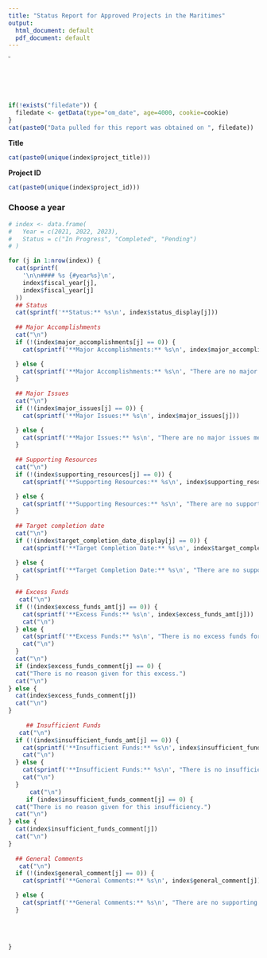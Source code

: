 ```yaml
---
title: "Status Report for Approved Projects in the Maritimes"
output:
  html_document: default
  pdf_document: default
---
```


<a href ="http://glf-proxy:8018/mar-spa/"><img src="home.png" width="2%"></a>

```r
if(!exists("filedate")) {
  filedate <- getData(type="om_date", age=4000, cookie=cookie)
}
cat(paste0("Data pulled for this report was obtained on ", filedate))
```

**Title**

```r
cat(paste0(unique(index$project_title)))
```


**Project ID**

```r
cat(paste0(unique(index$project_id)))
```

### Choose a year {.tabset .tabset-dropdown}

```r
# index <- data.frame(
#   Year = c(2021, 2022, 2023),
#   Status = c("In Progress", "Completed", "Pending")
# )

for (j in 1:nrow(index)) {
  cat(sprintf(
    '\n\n#### %s {#year%s}\n',
    index$fiscal_year[j],
    index$fiscal_year[j]
  ))
  ## Status
  cat(sprintf('**Status:** %s\n', index$status_display[j]))
  
  ## Major Accomplishments
  cat("\n")
  if (!(index$major_accomplishments[j] == 0)) {
    cat(sprintf('**Major Accomplishments:** %s\n', index$major_accomplishments[j]))

  } else {
    cat(sprintf('**Major Accomplishments:** %s\n', "There are no major accomplishments mentioned for this project."))
  }
  
  ## Major Issues
  cat("\n")
  if (!(index$major_issues[j] == 0)) {
    cat(sprintf('**Major Issues:** %s\n', index$major_issues[j]))

  } else {
    cat(sprintf('**Major Issues:** %s\n', "There are no major issues mentioned for this project."))
  }
  
  ## Supporting Resources
  cat("\n")
  if (!(index$supporting_resources[j] == 0)) {
    cat(sprintf('**Supporting Resources:** %s\n', index$supporting_resources[j]))

  } else {
    cat(sprintf('**Supporting Resources:** %s\n', "There are no supporting resources mentioned for this project."))
  }
  
  ## Target completion date
  cat("\n")
  if (!(index$target_completion_date_display[j] == 0)) {
    cat(sprintf('**Target Completion Date:** %s\n', index$target_completion_date_display[j]))

  } else {
    cat(sprintf('**Target Completion Date:** %s\n', "There are no supporting resources mentioned for this project."))
  }
  
  ## Excess Funds
   cat("\n")
  if (!(index$excess_funds_amt[j] == 0)) {
    cat(sprintf('**Excess Funds:** %s\n', index$excess_funds_amt[j]))
    cat("\n")
  } else {
    cat(sprintf('**Excess Funds:** %s\n', "There is no excess funds for this project."))
    cat("\n")
  }
  cat("\n")
  if (index$excess_funds_comment[j] == 0) {
  cat("There is no reason given for this excess.")
  cat("\n")
} else {
  cat(index$excess_funds_comment[j])
  cat("\n")
}
   
     ## Insufficient Funds
   cat("\n")
  if (!(index$insufficient_funds_amt[j] == 0)) {
    cat(sprintf('**Insufficient Funds:** %s\n', index$insufficient_funds_amt[j]))
    cat("\n")
  } else {
    cat(sprintf('**Insufficient Funds:** %s\n', "There is no insufficient funds for this project."))
    cat("\n")
  }
      cat("\n")
     if (index$insufficient_funds_comment[j] == 0) {
  cat("There is no reason given for this insufficiency.")
  cat("\n")
} else {
  cat(index$insufficient_funds_comment[j])
  cat("\n")
}
  
  ## General Comments
   cat("\n")
  if (!(index$general_comment[j] == 0)) {
    cat(sprintf('**General Comments:** %s\n', index$general_comment[j]))

  } else {
    cat(sprintf('**General Comments:** %s\n', "There are no supporting resources mentioned for this project."))
  }
  
  
  
  
}


```

### {-}
